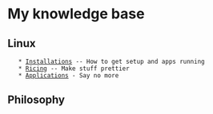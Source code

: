 = My knowledge base =

== Linux ==
    * [[Installations]] -- How to get setup and apps running
    * [[Ricing]] -- Make stuff prettier
    * [[Applications]] - Say no more

== Philosophy ==
